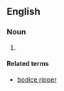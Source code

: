 {{also|bodice rippers}}
==English==

===Noun===
{{head|en|noun form|head=[[bodice]]-[[rippers]]}}

# {{plural of|en|bodice-ripper}}

====Related terms====
* [[bodice ripper]]